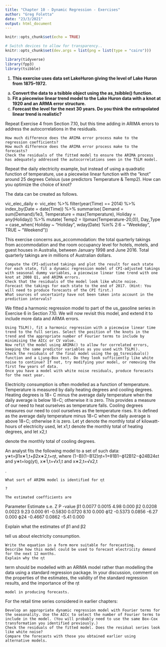 ```yaml
---
title: "Chapter 10 - Dynamic Regression - Exercises"
author: "Greg Foletta"
date: "23/3/2021"
output: html_document
---
```


```r
knitr::opts_chunk$set(echo = TRUE)

# Switch devices to allow for transparency..
knitr::opts_chunk$set(dev.args = list(png = list(type = "cairo")))

library(tidyverse)
library(fpp3)
library(tsibble)
```

1) **This exercise uses data set LakeHuron giving the level of Lake Huron from 1875–1972.**

a. **Convert the data to a tsibble object using the as_tsibble() function.**
b. **Fit a piecewise linear trend model to the Lake Huron data with a knot at 1920 and an ARMA error structure.**
c. **Forecast the level for the next 30 years. Do you think the extrapolated linear trend is realistic?**

Repeat Exercise 4 from Section 7.10, but this time adding in ARIMA errors to address the autocorrelations in the residuals.

    How much difference does the ARIMA error process make to the regression coefficients?
    How much difference does the ARIMA error process make to the forecasts?
    Check the residuals of the fitted model to ensure the ARIMA process has adequately addressed the autocorrelations seen in the TSLM model.

Repeat the daily electricity example, but instead of using a quadratic function of temperature, use a piecewise linear function with the “knot” around 25 degrees Celsius (use predictors Temperature & Temp2). How can you optimize the choice of knot?

The data can be created as follows.

vic_elec_daily <- vic_elec %>%
  filter(year(Time) == 2014) %>%
  index_by(Date = date(Time)) %>%
  summarise(
    Demand = sum(Demand)/1e3,
    Temperature = max(Temperature),
    Holiday = any(Holiday)) %>%
  mutate(
    Temp2 = I(pmax(Temperature-20,0)),
    Day_Type = case_when(
      Holiday ~ "Holiday",
      wday(Date) %in% 2:6 ~ "Weekday",
      TRUE ~ "Weekend"))

This exercise concerns aus_accommodation: the total quarterly takings from accommodation and the room occupancy level for hotels, motels, and guest houses in Australia, between January 1998 and June 2016. Total quarterly takings are in millions of Australian dollars.

    Compute the CPI-adjusted takings and plot the result for each state
    For each state, fit a dynamic regression model of CPI-adjusted takings with seasonal dummy variables, a piecewise linear time trend with one knot at 2008 Q1, and ARIMA errors.
    Check that the residuals of the model look like white noise.
    Forecast the takings for each state to the end of 2017. (Hint: You will need to produce forecasts of the CPI first.)
    What sources of uncertainty have not been taken into account in the prediction intervals?

We fitted a harmonic regression model to part of the us_gasoline series in Exercise 6 in Section 7.10. We will now revisit this model, and extend it to include more data and ARMA errors.

    Using TSLM(), fit a harmonic regression with a piecewise linear time trend to the full series. Select the position of the knots in the trend and the appropriate number of Fourier terms to include by minimising the AICc or CV value.
    Now refit the model using ARIMA() to allow for correlated errors, keeping the same predictor variables as you used with TSLM().
    Check the residuals of the final model using the gg_tsresiduals() function and a Ljung-Box test. Do they look sufficiently like white noise to continue? If not, try modifying your model, or removing the first few years of data.
    Once you have a model with white noise residuals, produce forecasts for the next year.

Electricity consumption is often modelled as a function of temperature. Temperature is measured by daily heating degrees and cooling degrees. Heating degrees is 18∘
C minus the average daily temperature when the daily average is below 18∘C; otherwise it is zero. This provides a measure of our need to heat ourselves as temperature falls. Cooling degrees measures our need to cool ourselves as the temperature rises. It is defined as the average daily temperature minus 18∘C when the daily average is above 18∘C; otherwise it is zero. Let yt denote the monthly total of kilowatt-hours of electricity used, let x1,t denote the monthly total of heating degrees, and let x2,t

denote the monthly total of cooling degrees.

An analyst fits the following model to a set of such data: y∗t=β1x∗1,t+β2x∗2,t+ηt,
where (1−B)(1−B12)ηt=1+θ1B1−ϕ12B12−ϕ24B24εt and y∗t=log(yt), x∗1,t=√x1,t and x∗2,t=√x2,t

.

    What sort of ARIMA model is identified for ηt

    ?

    The estimated coefficients are

Parameter 	Estimate 	s.e. 	Z
	P
-value
β1
	0.0077 	0.0015 	4.98 	0.000
β2
	0.0208 	0.0023 	9.23 	0.000
θ1
	-0.5830 	0.0720 	8.10 	0.000
ϕ12
	-0.5373 	0.0856 	-6.27 	0.000
ϕ24
	-0.4667 	0.0862 	-5.41 	0.000

Explain what the estimates of β1
and β2

tell us about electricity consumption.

    Write the equation in a form more suitable for forecasting.
    Describe how this model could be used to forecast electricity demand for the next 12 months.
    Explain why the ηt

term should be modelled with an ARIMA model rather than modelling the data using a standard regression package. In your discussion, comment on the properties of the estimates, the validity of the standard regression results, and the importance of the ηt

    model in producing forecasts.

For the retail time series considered in earlier chapters:

    Develop an appropriate dynamic regression model with Fourier terms for the seasonality. Use the AICc to select the number of Fourier terms to include in the model. (You will probably need to use the same Box-Cox transformation you identified previously.)
    Check the residuals of the fitted model. Does the residual series look like white noise?
    Compare the forecasts with those you obtained earlier using alternative models.
